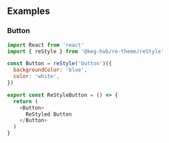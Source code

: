 <!--- reStyle.stories.mdx -->


<Meta title="Patterns/ReStyle/Button" component={Button}/>


## Examples

### Button

<Canvas>
  <Story name='Button'>
    <ReStyleButton />
  </Story>
</Canvas>

```js
import React from 'react'
import { reStyle } from '@keg-hub/re-theme/reStyle'

const Button = reStyle('button')({
  backgroundColor: 'blue',
  color: 'white',
})

export const ReStyleButton = () => {
  return (
    <Button>
      ReStyled Button
    </Button>
  )
}
```